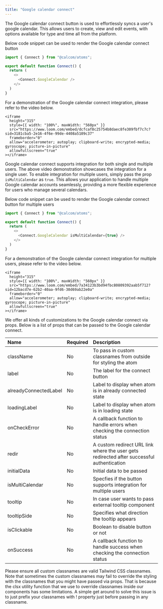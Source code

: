 ```yaml
---
title: "Google calendar connect"
---
```


The Google calendar connect button is used to effortlessly syncs a user's google calendar. This allows users to create, view and edit events, with options available for type and time all from the platform.

Below code snippet can be used to render the Google calendar connect button

```js
import { Connect } from "@calcom/atoms";

export default function Connect() {
  return (
    <>
      <Connect.GoogleCalendar />
    </>
  )
}
```

For a demonstration of the Google calendar connect integration, please refer to the video below.

<p></p>

    <iframe
      height="315"
      style={{ width: "100%", maxWidth: "560px" }}
      src="https://www.loom.com/embed/dcfcaf8c25754b8daec8fe309fbf7c7c?sid=3181cba5-2e16-4f6e-99de-4408a5109c37"
      frameborder="0"
      allow="accelerometer; autoplay; clipboard-write; encrypted-media; gyroscope; picture-in-picture"
      allowfullscreen="true"
    ></iframe>

<p></p>

Google calendar connect supports integration for both single and multiple users. The above video demonstration showcases the integration for a single user. To enable integration for multiple users, simply pass the prop `isMultiCalendar` as `true`. This allows your application to handle multiple Google calendar accounts seamlessly, providing a more flexible experience for users who manage several calendars.

Below code snippet can be used to render the Google calendar connect button for multiple users

```js
import { Connect } from "@calcom/atoms";

export default function Connect() {
  return (
    <>
      <Connect.GoogleCalendar isMultiCalendar={true} />
    </>
  )
}
```

For a demonstration of the Google calendar connect integration for multiple users, please refer to the video below.

<p></p>

    <iframe
      height="315"
      style={{ width: "100%", maxWidth: "560px" }}
      src="https://www.loom.com/embed/7a34123b3bd94fbc80809392aab5f712?sid=12bacd7e-62b2-40aa-9fd6-30d69ab22e0a"
      frameborder="0"
      allow="accelerometer; autoplay; clipboard-write; encrypted-media; gyroscope; picture-in-picture"
      allowfullscreen="true"
    ></iframe>

<p></p>

We offer all kinds of customizations to the Google calendar connect via props. Below is a list of props that can be passed to the Google calendar connect.

<p></p>

| Name                  | Required | Description                                                                               |
| :-------------------- | :------- | :---------------------------------------------------------------------------------------- |
| className             | No       | To pass in custom classnames from outside for styling the atom                            |
| label                 | No       | The label for the connect button                                                          |
| alreadyConnectedLabel | No       | Label to display when atom is in already connected state                                  |
| loadingLabel          | No       | Label to display when atom is in loading state                                            |
| onCheckError          | No       | A callback function to handle errors when checking the connection status                  |
| redir                 | No       | A custom redirect URL link where the user gets redirected after successful authentication |
| initialData           | No       | Initial data to be passed                                                                 |
| isMultiCalendar       | No       | Specfies if the button supports integration for multiple users                            |
| tooltip               | No       | In case user wants to pass external tooltip component                                     |
| tooltipSide           | No       | Specifies what direction the tooltip appears                                              |
| isClickable           | No       | Boolean to disable button or not                                                          |
| onSuccess             | No       | A callback function to handle success when checking the connection status                 |

<Note>
  Please ensure all custom classnames are valid Tailwind CSS classnames. Note that sometimes the custom
  classnames may fail to override the styling with the classnames that you might have passed via props. That
  is because the clsx utility function that we use to override classnames inside our components has some
  limitations. A simple get around to solve this issue is to just prefix your classnames with ! property just
  before passing in any classname.
</Note>
